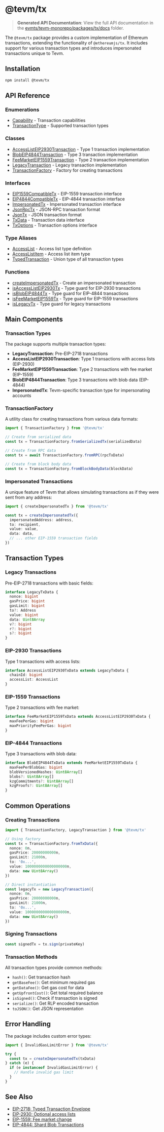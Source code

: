 # @tevm/tx

> **Generated API Documentation**: View the full API documentation in the [evmts/tevm-monorepo/packages/tx/docs](https://github.com/evmts/tevm-monorepo/tree/main/packages/tx/docs) folder.

The `@tevm/tx` package provides a custom implementation of Ethereum transactions, extending the functionality of `@ethereumjs/tx`. It includes support for various transaction types and introduces impersonated transactions unique to Tevm.

## Installation

```bash
npm install @tevm/tx
```

## API Reference

### Enumerations
- [Capability](https://github.com/evmts/tevm-monorepo/tree/main/packages/tx/docs/enumerations/Capability.md) - Transaction capabilities
- [TransactionType](https://github.com/evmts/tevm-monorepo/tree/main/packages/tx/docs/enumerations/TransactionType.md) - Supported transaction types

### Classes
- [AccessListEIP2930Transaction](https://github.com/evmts/tevm-monorepo/tree/main/packages/tx/docs/classes/AccessListEIP2930Transaction.md) - Type 1 transaction implementation
- [BlobEIP4844Transaction](https://github.com/evmts/tevm-monorepo/tree/main/packages/tx/docs/classes/BlobEIP4844Transaction.md) - Type 3 transaction implementation
- [FeeMarketEIP1559Transaction](https://github.com/evmts/tevm-monorepo/tree/main/packages/tx/docs/classes/FeeMarketEIP1559Transaction.md) - Type 2 transaction implementation
- [LegacyTransaction](https://github.com/evmts/tevm-monorepo/tree/main/packages/tx/docs/classes/LegacyTransaction.md) - Legacy transaction implementation
- [TransactionFactory](https://github.com/evmts/tevm-monorepo/tree/main/packages/tx/docs/classes/TransactionFactory.md) - Factory for creating transactions

### Interfaces
- [EIP1559CompatibleTx](https://github.com/evmts/tevm-monorepo/tree/main/packages/tx/docs/interfaces/EIP1559CompatibleTx.md) - EIP-1559 transaction interface
- [EIP4844CompatibleTx](https://github.com/evmts/tevm-monorepo/tree/main/packages/tx/docs/interfaces/EIP4844CompatibleTx.md) - EIP-4844 transaction interface
- [ImpersonatedTx](https://github.com/evmts/tevm-monorepo/tree/main/packages/tx/docs/interfaces/ImpersonatedTx.md) - Impersonated transaction interface
- [JsonRpcTx](https://github.com/evmts/tevm-monorepo/tree/main/packages/tx/docs/interfaces/JsonRpcTx.md) - JSON-RPC transaction format
- [JsonTx](https://github.com/evmts/tevm-monorepo/tree/main/packages/tx/docs/interfaces/JsonTx.md) - JSON transaction format
- [TxData](https://github.com/evmts/tevm-monorepo/tree/main/packages/tx/docs/interfaces/TxData.md) - Transaction data interface
- [TxOptions](https://github.com/evmts/tevm-monorepo/tree/main/packages/tx/docs/interfaces/TxOptions.md) - Transaction options interface

### Type Aliases
- [AccessList](https://github.com/evmts/tevm-monorepo/tree/main/packages/tx/docs/type-aliases/AccessList.md) - Access list type definition
- [AccessListItem](https://github.com/evmts/tevm-monorepo/tree/main/packages/tx/docs/type-aliases/AccessListItem.md) - Access list item type
- [TypedTransaction](https://github.com/evmts/tevm-monorepo/tree/main/packages/tx/docs/type-aliases/TypedTransaction.md) - Union type of all transaction types

### Functions
- [createImpersonatedTx](https://github.com/evmts/tevm-monorepo/tree/main/packages/tx/docs/functions/createImpersonatedTx.md) - Create an impersonated transaction
- [isAccessListEIP2930Tx](https://github.com/evmts/tevm-monorepo/tree/main/packages/tx/docs/functions/isAccessListEIP2930Tx.md) - Type guard for EIP-2930 transactions
- [isBlobEIP4844Tx](https://github.com/evmts/tevm-monorepo/tree/main/packages/tx/docs/functions/isBlobEIP4844Tx.md) - Type guard for EIP-4844 transactions
- [isFeeMarketEIP1559Tx](https://github.com/evmts/tevm-monorepo/tree/main/packages/tx/docs/functions/isFeeMarketEIP1559Tx.md) - Type guard for EIP-1559 transactions
- [isLegacyTx](https://github.com/evmts/tevm-monorepo/tree/main/packages/tx/docs/functions/isLegacyTx.md) - Type guard for legacy transactions

## Main Components

### Transaction Types

The package supports multiple transaction types:

- **LegacyTransaction**: Pre-EIP-2718 transactions
- **AccessListEIP2930Transaction**: Type 1 transactions with access lists (EIP-2930)
- **FeeMarketEIP1559Transaction**: Type 2 transactions with fee market (EIP-1559)
- **BlobEIP4844Transaction**: Type 3 transactions with blob data (EIP-4844)
- **ImpersonatedTx**: Tevm-specific transaction type for impersonating accounts

### TransactionFactory

A utility class for creating transactions from various data formats:

```typescript
import { TransactionFactory } from '@tevm/tx'

// Create from serialized data
const tx = TransactionFactory.fromSerializedTx(serializedData)

// Create from RPC data
const tx = await TransactionFactory.fromRPC(rpcTxData)

// Create from block body data
const tx = TransactionFactory.fromBlockBodyData(blockData)
```

### Impersonated Transactions

A unique feature of Tevm that allows simulating transactions as if they were sent from any address:

```typescript
import { createImpersonatedTx } from '@tevm/tx'

const tx = createImpersonatedTx({
  impersonatedAddress: address,
  to: recipient,
  value: value,
  data: data,
  // ... other EIP-1559 transaction fields
})
```

## Transaction Types

### Legacy Transactions

Pre-EIP-2718 transactions with basic fields:

```typescript
interface LegacyTxData {
  nonce: bigint
  gasPrice: bigint
  gasLimit: bigint
  to?: Address
  value: bigint
  data: Uint8Array
  v?: bigint
  r?: bigint
  s?: bigint
}
```

### EIP-2930 Transactions

Type 1 transactions with access lists:

```typescript
interface AccessListEIP2930TxData extends LegacyTxData {
  chainId: bigint
  accessList: AccessList
}
```

### EIP-1559 Transactions

Type 2 transactions with fee market:

```typescript
interface FeeMarketEIP1559TxData extends AccessListEIP2930TxData {
  maxFeePerGas: bigint
  maxPriorityFeePerGas: bigint
}
```

### EIP-4844 Transactions

Type 3 transactions with blob data:

```typescript
interface BlobEIP4844TxData extends FeeMarketEIP1559TxData {
  maxFeePerBlobGas: bigint
  blobVersionedHashes: Uint8Array[]
  blobs?: Uint8Array[]
  kzgCommitments?: Uint8Array[]
  kzgProofs?: Uint8Array[]
}
```

## Common Operations

### Creating Transactions

```typescript
import { TransactionFactory, LegacyTransaction } from '@tevm/tx'

// Using factory
const tx = TransactionFactory.fromTxData({
  nonce: 0n,
  gasPrice: 20000000000n,
  gasLimit: 21000n,
  to: '0x...',
  value: 1000000000000000000n,
  data: new Uint8Array()
})

// Direct instantiation
const legacyTx = new LegacyTransaction({
  nonce: 0n,
  gasPrice: 20000000000n,
  gasLimit: 21000n,
  to: '0x...',
  value: 1000000000000000000n,
  data: new Uint8Array()
})
```

### Signing Transactions

```typescript
const signedTx = tx.sign(privateKey)
```

### Transaction Methods

All transaction types provide common methods:

- `hash()`: Get transaction hash
- `getBaseFee()`: Get minimum required gas
- `getDataFee()`: Get gas cost for data
- `getUpfrontCost()`: Get total required balance
- `isSigned()`: Check if transaction is signed
- `serialize()`: Get RLP encoded transaction
- `toJSON()`: Get JSON representation

## Error Handling

The package includes custom error types:

```typescript
import { InvalidGasLimitError } from '@tevm/tx'

try {
  const tx = createImpersonatedTx(txData)
} catch (e) {
  if (e instanceof InvalidGasLimitError) {
    // Handle invalid gas limit
  }
}
```

## See Also

- [EIP-2718: Typed Transaction Envelope](https://eips.ethereum.org/EIPS/eip-2718)
- [EIP-2930: Optional access lists](https://eips.ethereum.org/EIPS/eip-2930)
- [EIP-1559: Fee market change](https://eips.ethereum.org/EIPS/eip-1559)
- [EIP-4844: Shard Blob Transactions](https://eips.ethereum.org/EIPS/eip-4844)